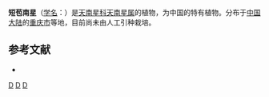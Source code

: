 {{Speciesbox 
| genus = Arisaema
| species = brevispathum
| authority = Buchet
}}

'''短苞南星'''（[[学名|学名]]：{{lang|la|''Arisaema brevispathum''}}）是[[天南星科|天南星科]][[天南星属|天南星属]]的植物，为中国的特有植物。分布于[[中国大陆|中国大陆]]的[[重庆市|重庆市]]等地，目前尚未由人工引种栽培。

== 参考文献 ==
<div class="references-small">
* {{cite web| url =http://www.bioinfo.cn/db05/KmzwSpecies.php?action=view&id=808| title =短苞南星| work =《中国高等植物数据库全库》| publisher =中国科学院微生物研究所| author =昆明植物研究所| accessdate =2009-02-21| deadurl =yes| archiveurl =https://web.archive.org/web/20160305005721/http://www.bioinfo.cn/db05/KmzwSpecies.php?action=view&id=808| archivedate =2016-03-05}}
</div>
{{Taxonbar|from=Q15225191}}

{{DEFAULTSORT:Arisaema brevispathum}}
[[Category:天南星属|D]]
[[Category:中國特有植物|D]]
[[Category:重庆植物|D]]